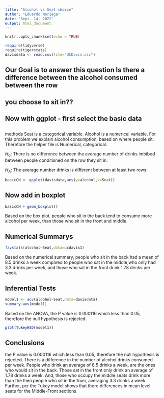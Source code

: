 ```yaml
---
title: "Alcohol vs Seat choice"
author: "Eduardo Noriega"
date: "Sept. 14, 2022"
output: html_document
---
```


```r
knitr::opts_chunk$set(echo = TRUE)
```

```r
require(tidyverse)
require(tigerstats)
davisdata <- read.csv(file="UCDavis.csv")
```
## Our Goal is to answer this question Is there a difference between the alcohol consumed between the row
## you choose to sit in??
 
## Now with ggplot - first select the basic data
##  
methods
Seat is a categorical variable.
Alcohol is a numerical variable.
For this problem we explain alcohol consumption, based on where people sit.  
Therefore the helper file is Numerical, categorical.  

$H_0$: There is no difference between the average number of drinks imbibed between people conditioned on the row they sit in. 

$H_A$: The average number drinks is different between at least two rows.
```r
basicCN <- ggplot(davisdata,aes(y=alcohol,x=Seat))
```
## Now add in boxplot

```r
basicCN + geom_boxplot()
```
  
Based on the box plot, people who sit in the back tend to consume more alcohol per week, than those who sit in the front and middle.


## Numerical Summarys
```r
favstats(alcohol~Seat,data=ucdavis1)
```
  
Based on the numerical summary, people who sit in the back had a mean of 8.5 drinks a week compared to people who sat in the middle,who only had 3.3 drinks per week, and those who sat in the front drink 1.78 drinks per week.
  
## Inferential Tests 
```r
model1 <- aov(alcohol~Seat,data=davisdata)
summary.aov(model1)
```
Based on the ANOVA, the P value is 0.000116 which less than 0.05, therefore the null hypothesis is rejected.

```r
plot(TukeyHSD(model1))
```



## Conclusions
the P value is 0.000116 which less than 0.05, therefore the null hypothesis is rejected. There is a difference in the number of alcohol drinks consumed per week. People who drink an average of 8.5 drinks a week, are the ones who would sit in the back. Those sat in the front only drink an average of 1.78 drinks a week. And, those who occupy the middle seats drink more than the then people who sit in the from, averaging 3.3 drinks a week. Further, per the Tukey model shows that there differences in mean level seats for the Middle-Front sections.

